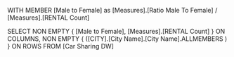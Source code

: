 WITH MEMBER [Male to Female] as [Measures].[Ratio Male To Female] / [Measures].[RENTAL Count]


SELECT NON EMPTY { [Male to Female], [Measures].[RENTAL Count] } ON COLUMNS,
NON EMPTY { ([CITY].[City Name].[City Name].ALLMEMBERS ) } ON ROWS 
FROM [Car Sharing DW] 

